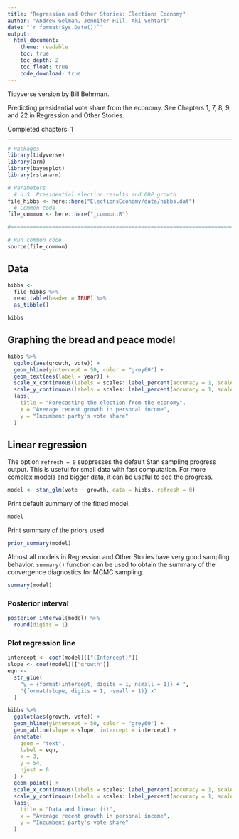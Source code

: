 ```yaml
---
title: "Regression and Other Stories: Elections Economy"
author: "Andrew Gelman, Jennifer Hill, Aki Vehtari"
date: "`r format(Sys.Date())`"
output:
  html_document:
    theme: readable
    toc: true
    toc_depth: 2
    toc_float: true
    code_download: true
---
```

Tidyverse version by Bill Behrman.

Predicting presidential vote share from the economy. See Chapters
1, 7, 8, 9, and 22 in Regression and Other Stories.

Completed chapters: 1

-------------

```r
# Packages
library(tidyverse)
library(arm)
library(bayesplot)
library(rstanarm)

# Parameters
  # U.S. Presidential election results and GDP growth
file_hibbs <- here::here("ElectionsEconomy/data/hibbs.dat")
  # Common code
file_common <- here::here("_common.R")

#===============================================================================

# Run common code
source(file_common)
```

## Data

```r
hibbs <- 
  file_hibbs %>% 
  read.table(header = TRUE) %>% 
  as_tibble()

hibbs
```

## Graphing the bread and peace model


<!-- # ```{r eval=FALSE, include=FALSE} -->
<!-- # if (savefigs) pdf(root("ElectionsEconomy/figs","hibbsdots.pdf"), height=4.5, width=7.5, colormodel="gray") -->
<!-- # ``` -->
<!-- # ```{r } -->
<!-- # n <- nrow(hibbs) -->
<!-- # par(mar=c(0,0,1.2,0)) -->
<!-- # left <- -.3 -->
<!-- # right <- -.28 -->
<!-- # center <- -.07 -->
<!-- # f <- .17 -->
<!-- # plot(c(left-.31,center+.23), c(-3.3,n+3), type="n", bty="n", xaxt="n", yaxt="n", xlab="", ylab="", xaxs="i", yaxs="i") -->
<!-- # mtext("Forecasting elections from the economy", 3, 0, cex=1.2) -->
<!-- # with(hibbs, { -->
<!-- #   for (i in 1:n){ -->
<!-- #     ii <- order(growth)[i] -->
<!-- #     text(left-.3, i, paste (inc_party_candidate[ii], " vs. ", other_candidate[ii], " (", year[ii], ")", sep=""), adj=0, cex=.8) -->
<!-- #     points(center+f*(vote[ii]-50)/10, i, pch=20) -->
<!-- #     if (i>1){ -->
<!-- #       if (floor(growth[ii]) != floor(growth[order(growth)[i-1]])){ -->
<!-- #         lines(c(left-.3,center+.22), rep(i-.5,2), lwd=.5, col="darkgray") -->
<!-- #       } -->
<!-- #     } -->
<!-- #   } -->
<!-- # }) -->
<!-- # lines(center+f*c(-.65,1.3), rep(0,2), lwd=.5) -->
<!-- # for (tick in seq(-.5,1,.5)){ -->
<!-- #   lines(center + f*rep(tick,2), c(0,-.2), lwd=.5) -->
<!-- #   text(center + f*tick, -.5, paste(50+10*tick,"%",sep=""), cex=.8) -->
<!-- # } -->
<!-- # lines(rep(center,2), c(0,n+.5), lty=2, lwd=.5) -->
<!-- # text(center+.05, n+1.5, "Incumbent party's share of the popular vote", cex=.8) -->
<!-- # lines(c(center-.088,center+.19), rep(n+1,2), lwd=.5) -->
<!-- # text(right, n+1.5, "Income growth", adj=.5, cex=.8) -->
<!-- # lines(c(right-.05,right+.05), rep(n+1,2), lwd=.5) -->
<!-- # text(right, 16.15, "more than 4%", cex=.8) -->
<!-- # text(right, 14, "3% to 4%", cex=.8) -->
<!-- # text(right, 10.5, "2% to 3%", cex=.8) -->
<!-- # text(right, 7, "1% to 2%", cex=.8) -->
<!-- # text(right, 3.5, "0% to 1%", cex=.8) -->
<!-- # text(right, .85, "negative", cex=.8) -->
<!-- # text(left-.3, -2.3, "Above matchups are all listed as incumbent party's candidate vs.\ other party's candidate.\nIncome growth is a weighted measure over the four years preceding the election.  Vote share excludes third parties.", adj=0, cex=.7) -->
<!-- # ``` -->
<!-- # ```{r eval=FALSE, include=FALSE} -->
<!-- # if (savefigs) dev.off() -->
<!-- #  -->
<!-- # ``` -->


```r
hibbs %>% 
  ggplot(aes(growth, vote)) +
  geom_hline(yintercept = 50, color = "grey60") +
  geom_text(aes(label = year)) +
  scale_x_continuous(labels = scales::label_percent(accuracy = 1, scale = 1)) +
  scale_y_continuous(labels = scales::label_percent(accuracy = 1, scale = 1)) +
  labs(
    title = "Forecasting the election from the economy",
    x = "Average recent growth in personal income",
    y = "Incumbent party's vote share"
  )
```

## Linear regression

The option `refresh = 0` suppresses the default Stan sampling
progress output. This is useful for small data with fast
computation. For more complex models and bigger data, it can be
useful to see the progress.

```r
model <- stan_glm(vote ~ growth, data = hibbs, refresh = 0)
```

Print default summary of the fitted model.

```r
model
```

Print summary of the priors used.

```r
prior_summary(model)
```

Almost all models in Regression and Other Stories have very good
sampling behavior. `summary()` function can be used to obtain the
summary of the convergence diagnostics for MCMC sampling.

```r
summary(model)
```

### Posterior interval

```r
posterior_interval(model) %>% 
  round(digits = 1)
```

### Plot regression line

```r
intercept <- coef(model)[["(Intercept)"]]
slope <- coef(model)[["growth"]]
eqn <- 
  str_glue(
    "y = {format(intercept, digits = 1, nsmall = 1)} + ",
    "{format(slope, digits = 1, nsmall = 1)} x"
  )

hibbs %>% 
  ggplot(aes(growth, vote)) +
  geom_hline(yintercept = 50, color = "grey60") +
  geom_abline(slope = slope, intercept = intercept) +
  annotate(
    geom = "text",
    label = eqn,
    x = 3,
    y = 54,
    hjust = 0
  ) +
  geom_point() +
  scale_x_continuous(labels = scales::label_percent(accuracy = 1, scale = 1)) +
  scale_y_continuous(labels = scales::label_percent(accuracy = 1, scale = 1)) +
  labs(
    title = "Data and linear fit",
    x = "Average recent growth in personal income",
    y = "Incumbent party's vote share"
  )
```


<!-- #### Plot prediction given 2% growth -->

<!-- ```{r eval=FALSE, include=FALSE} -->
<!-- if (savefigs) pdf(root("ElectionsEconomy/figs","hibbspredict.pdf"), height=3.5, width=6.5, colormodel="gray") -->
<!-- ``` -->
<!-- ```{r } -->
<!-- par(mar=c(3,3,3,1), mgp=c(1.7,.5,0), tck=-.01) -->
<!-- mu <- 52.3 -->
<!-- sigma <- 3.9 -->
<!-- curve (dnorm(x,mu,sigma), ylim=c(0,.103), from=35, to=70, bty="n", -->
<!--   xaxt="n", yaxt="n", yaxs="i", -->
<!--   xlab="Clinton share of the two-party vote", ylab="", -->
<!--   main="Probability forecast of Hillary Clinton vote share in 2016,\nbased on 2% rate of economic growth", cex.main=.9) -->
<!-- x <- seq (50,65,.1) -->
<!-- polygon(c(min(x),x,max(x)), c(0,dnorm(x,mu,sigma),0), -->
<!--   col="darkgray", border="black") -->
<!-- axis(1, seq(40,65,5), paste(seq(40,65,5),"%",sep="")) -->
<!-- text(50.7, .025, "Predicted\n72% chance\nof Clinton victory", adj=0) -->
<!-- ``` -->
<!-- ```{r eval=FALSE, include=FALSE} -->
<!-- if (savefigs) dev.off() -->
<!-- ``` -->

<!-- #### Plot data and linear fit -->

<!-- ```{r eval=FALSE, include=FALSE} -->
<!-- if (savefigs) pdf(root("ElectionsEconomy/figs","hibbsline2a.pdf"), height=4.5, width=5, colormodel="gray") -->
<!-- ``` -->
<!-- ```{r } -->
<!-- par(mar=c(3,3,2,.1), mgp=c(1.7,.5,0), tck=-.01) -->
<!-- plot(c(-.7, 4.5), c(43,63), type="n", xlab="x", ylab="y", xaxt="n", yaxt="n", mgp=c(2,.5,0), main="Data and linear fit", bty="l", cex.lab=1.3, cex.main=1.3) -->
<!-- axis(1, 0:4, cex.axis=1.3) -->
<!-- axis(2, seq(45, 60, 5), cex.axis=1.3) -->
<!-- abline(coef(model), col="gray15") -->
<!-- with(hibbs, points(growth, vote, pch=20)) -->
<!-- text(2.7, 53.5, paste("y =", fround(coef(model)[1],1), "+", fround(coef(model)[2],1), "x"), adj=0, col="gray15", cex=1.3) -->
<!-- ``` -->
<!-- ```{r eval=FALSE, include=FALSE} -->
<!-- if (savefigs) dev.off() -->
<!-- ``` -->

<!-- #### Plot data and range of possible linear fits -->

<!-- ```{r eval=FALSE, include=FALSE} -->
<!-- if (savefigs) pdf(root("ElectionsEconomy/figs","hibbsline2b.pdf"), height=4.5, width=5, colormodel="gray") -->
<!-- ``` -->
<!-- ```{r } -->
<!-- par(mar=c(3,3,2,.1), mgp=c(1.7,.5,0), tck=-.01) -->
<!-- plot(c(-.7, 4.5), c(43,63), type="n", xlab="x", ylab="y", xaxt="n", yaxt="n", mgp=c(2,.5,0), main="Data and range of possible linear fits", bty="l", cex.lab=1.3, cex.main=1.3) -->
<!-- axis(1, 0:4, cex.axis=1.3) -->
<!-- axis(2, seq(45, 60, 5), cex.axis=1.3) -->
<!-- sims <- as.matrix(model) -->
<!-- n_sims <- nrow(sims) -->
<!-- for (s in sample(n_sims, 50)) -->
<!--   abline(sims[s,1], sims[s,2], col="gray50", lwd=0.5) -->
<!-- with(hibbs, points(growth, vote, pch=20)) -->
<!-- ``` -->
<!-- ```{r eval=FALSE, include=FALSE} -->
<!-- if (savefigs) dev.off() -->
<!-- ``` -->

<!-- ## Illustrate computations -->
<!-- #### Extract the simulations -->

<!-- ```{r } -->
<!-- sims <- as.matrix(model) -->
<!-- a <- sims[,1] -->
<!-- b <- sims[,2] -->
<!-- sigma <- sims[,3] -->
<!-- n_sims <- nrow(sims) -->
<!-- ``` -->

<!-- #### Median and mean absolute deviation (MAD_SD) -->

<!-- ```{r } -->
<!-- Median <- apply(sims, 2, median) -->
<!-- MAD_SD <- apply(sims, 2, mad) -->
<!-- print(cbind(Median, MAD_SD)) -->
<!-- ``` -->

<!-- #### Median and mean absolute deviation (MAD_SD) for a derived quantity a/b -->

<!-- ```{r } -->
<!-- a <- sims[,1] -->
<!-- b <- sims[,2] -->
<!-- z <- a/b -->
<!-- print(median(z)) -->
<!-- print(mad(z)) -->
<!-- ``` -->

<!-- #### Point prediction given 2% growth -->

<!-- ```{r } -->
<!-- new <- data.frame(growth=2.0) -->
<!-- y_point_pred <- predict(model, newdata=new) -->
<!-- ``` -->

<!-- #### Alternative way to compute the point prediction -->

<!-- ```{r } -->
<!-- a_hat <- coef(model)[1] -->
<!-- b_hat <- coef(model)[2] -->
<!-- y_point_pred <- a_hat + b_hat*as.numeric(new) -->
<!-- ``` -->

<!-- #### Uncertainty in prediction given 2% growth -->

<!-- ```{r } -->
<!-- y_linpred <- posterior_linpred(model, newdata=new) -->
<!-- ``` -->

<!-- #### Do same computation "manually" -->

<!-- ```{r } -->
<!-- a <- sims[,1] -->
<!-- b <- sims[,2] -->
<!-- y_linpred <- a + b*as.numeric(new) -->
<!-- ``` -->

<!-- #### Predictive uncertainty -->

<!-- ```{r } -->
<!-- y_pred <- posterior_predict(model, newdata=new) -->
<!-- ``` -->

<!-- #### Predictive uncertainty manually -->

<!-- ```{r } -->
<!-- sigma <- sims[,3] -->
<!-- n_sims <- nrow(sims) -->
<!-- y_pred <- a + b*as.numeric(new) + rnorm(n_sims, 0, sigma) -->
<!-- ``` -->

<!-- #### Summarize predictions -->

<!-- ```{r } -->
<!-- Median <- median(y_pred) -->
<!-- MAD_SD <- mad(y_pred) -->
<!-- win_prob <- mean(y_pred > 50) -->
<!-- cat("Predicted Clinton percentage of 2-party vote: ", round(Median,1), -->
<!--   ", with s.e. ", round(MAD_SD, 1), "\nPr (Clinton win) = ", round(win_prob, 2), -->
<!--   sep="") -->
<!-- ``` -->

<!-- #### Summarize predictions graphically -->

<!-- ```{r } -->
<!-- hist(y_pred) -->
<!-- ``` -->

<!-- #### Predict for many new values -->

<!-- ```{r } -->
<!-- new_grid <- data.frame(growth=seq(-2.0, 4.0, 0.5)) -->
<!-- y_point_pred_grid <- predict(model, newdata=new_grid) -->
<!-- y_linpred_grid <- posterior_linpred(model, newdata=new_grid) -->
<!-- y_pred_grid <- posterior_predict(model, newdata=new_grid) -->
<!-- ``` -->

<!-- #### Plots -->

<!-- ```{r eval=FALSE, include=FALSE} -->
<!-- if (savefigs) pdf(root("ElectionsEconomy/figs","hibbspredict_bayes_1.pdf"), height=4, width=10, colormodel="gray") -->
<!-- ``` -->
<!-- ```{r } -->
<!-- par(mfrow=c(1,2), mar=c(3,2,3,0), mgp=c(1.5,.5,0), tck=-.01) -->
<!-- hist(a, ylim=c(0,0.25*n_sims), xlab="a", ylab="", main="Posterior simulations of the intercept, a,\nand posterior median +/- 1 and 2 std err", cex.axis=.9, cex.lab=.9, yaxt="n", col="gray90") -->
<!-- abline(v=median(a), lwd=2) -->
<!-- arrows(median(a) - 1.483*median(abs(a - median(a))), 550, median(a) + 1.483*median(abs(a - median(a))), 550, length=.1, code=3, lwd=2) -->
<!-- arrows(median(a) - 2*1.483*median(abs(a - median(a))), 250, median(a) + 2*1.483*median(abs(a - median(a))), 250, length=.1, code=3, lwd=2) -->
<!-- hist(b, ylim=c(0,0.27*n_sims), xlab="b", ylab="", main="Posterior simulations of the slope, b,\nand posterior median +/- 1 and 2 std err", cex.axis=.9, cex.lab=.9, yaxt="n", col="gray90") -->
<!-- abline(v=median(b), lwd=2) -->
<!-- arrows(median(b) - 1.483*median(abs(b - median(b))), 550, median(b) + 1.483*median(abs(b - median(b))), 550, length=.1, code=3, lwd=2) -->
<!-- arrows(median(b) - 2*1.483*median(abs(b - median(b))), 250, median(b) + 2*1.483*median(abs(b - median(b))), 250, length=.1, code=3, lwd=2) -->
<!-- ``` -->
<!-- ```{r eval=FALSE, include=FALSE} -->
<!-- if (savefigs) dev.off() -->

<!-- ``` -->
<!-- ```{r eval=FALSE, include=FALSE} -->
<!-- if (savefigs) pdf(root("ElectionsEconomy/figs","hibbspredict_bayes_2a.pdf"), height=4.5, width=5) -->
<!-- ``` -->
<!-- ```{r } -->
<!-- par(mar=c(3,3,2,.1), mgp=c(1.7,.5,0), tck=-.01) -->
<!-- plot(a, b, xlab="a", ylab="b", main="Posterior draws of the regression coefficients a, b          ", bty="l", pch=20, cex=.2) -->
<!-- ``` -->
<!-- ```{r eval=FALSE, include=FALSE} -->
<!-- if (savefigs) dev.off() -->
<!-- ``` -->

<!-- #### ggplot version -->

<!-- ```{r } -->
<!-- ggplot(data.frame(a = sims[, 1], b = sims[, 2]), aes(a, b)) + -->
<!--   geom_point(size = 1) + -->
<!--   labs(title = "Posterior draws of the regression coefficients a, b") -->
<!-- ``` -->

<!-- #### More plotting -->

<!-- ```{r eval=FALSE, include=FALSE} -->
<!-- if (savefigs) pdf(root("ElectionsEconomy/figs","hibbspredict_bayes_2b.pdf"), height=4.5, width=5, colormodel="gray") -->
<!-- ``` -->
<!-- ```{r } -->
<!-- par(mar=c(3,3,2,.1), mgp=c(1.7,.5,0), tck=-.01) -->
<!-- plot(c(-.7, 4.5), c(43,63), type="n", xlab="Average recent growth in personal income", ylab="Incumbent party's vote share", xaxt="n", yaxt="n", mgp=c(2,.5,0), main="Data and 100 posterior draws of the line, y = a + bx           ", bty="l") -->
<!-- axis(1, 0:4, paste(0:4,"%",sep=""), mgp=c(2,.5,0)) -->
<!-- axis(2, seq(45,60,5), paste(seq(45,60,5),"%",sep=""), mgp=c(2,.5,0)) -->
<!-- for (i in 1:100){ -->
<!--   abline(a[i], b[i], lwd=.5) -->
<!-- } -->
<!-- abline(50, 0, lwd=.5, col="gray") -->
<!-- with(hibbs, { -->
<!--   points(growth, vote, pch=20, cex=1.7, col="white") -->
<!--   points(growth, vote, pch=20) -->
<!-- }) -->
<!-- ``` -->
<!-- ```{r eval=FALSE, include=FALSE} -->
<!-- if (savefigs) dev.off() -->
<!-- ``` -->

<!-- #### ggplot version -->

<!-- ```{r } -->
<!-- ggplot(hibbs, aes(x = growth, y = vote)) + -->
<!--   geom_abline( -->
<!--     intercept = sims[1:100, 1], -->
<!--     slope = sims[1:100, 2], -->
<!--     size = 0.1 -->
<!--   ) + -->
<!--   geom_abline( -->
<!--     intercept = mean(sims[, 1]), -->
<!--     slope = mean(sims[, 2]) -->
<!--   ) + -->
<!--   geom_point(color = "white", size = 3) + -->
<!--   geom_point(color = "black", size = 2) + -->
<!--   labs( -->
<!--     x = "Avg recent growth in personal income", -->
<!--     y ="Incumbent party's vote share", -->
<!--     title = "Data and 100 posterior draws of the line, y = a + bx" -->
<!--   ) + -->
<!--   scale_x_continuous( -->
<!--     limits = c(-.7, 4.5), -->
<!--     breaks = 0:4, -->
<!--     labels = paste(0:4, "%", sep = "") -->
<!--   ) + -->
<!--   scale_y_continuous( -->
<!--     limits = c(43, 63), -->
<!--     breaks = seq(45, 60, 5), -->
<!--     labels = paste(seq(45, 60, 5), "%", sep = "") -->
<!--   ) -->
<!-- ``` -->

<!-- #### Add more uncertainty -->

<!-- ```{r } -->
<!-- x <- rnorm(n_sims, 2.0, 0.3) -->
<!-- y_hat <- a + b*x -->
<!-- y_pred <- rnorm(n_sims, y_hat, sigma) -->

<!-- Median <- median(y_pred) -->
<!-- MAD_SD <- 1.483*median(abs(y_pred - median(y_pred))) -->
<!-- win_prob <- mean(y_pred > 50) -->
<!-- cat("Predicted Clinton percentage of 2-party vote: ", round(Median, 1), ", -->
<!--   with s.e. ", round(MAD_SD, 1), "\nPr (Clinton win) = ", round(win_prob, 2), sep="", "\n") -->
<!-- ``` -->

<!-- #### More plotting -->

<!-- ```{r eval=FALSE, include=FALSE} -->
<!-- if (savefigs) pdf(root("ElectionsEconomy/figs","hibbspredict_bayes_3.pdf"), height=3.5, width=6) -->
<!-- ``` -->
<!-- ```{r } -->
<!-- par(mar=c(3,3,3,1), mgp=c(1.7,.5,0), tck=-.01) -->
<!-- hist(y_pred, breaks=seq(floor(min(y_pred)), ceiling(max(y_pred)),1), xlim=c(35,70), xaxt="n", yaxt="n", yaxs="i", bty="n", -->
<!--   xlab="Clinton share of the two-party vote", ylab="", -->
<!--   main="Bayesian simulations of Hillary Clinton vote share,\nbased on 2% rate of economic growth") -->
<!-- axis(1, seq(40,65,5), paste(seq(40,65,5),"%",sep="")) -->
<!-- ``` -->
<!-- ```{r eval=FALSE, include=FALSE} -->
<!-- if (savefigs) dev.off() -->
<!-- ``` -->

<!-- #### ggplot version -->

<!-- ```{r } -->
<!-- qplot(y_pred, binwidth = 1) + -->
<!--     labs( -->
<!--     x ="Clinton share of the two-party vote", -->
<!--     title = "Simulations of Hillary Clinton vote share,\nbased on 2% rate of economic growth" -->
<!--   ) + -->
<!--   theme(axis.line.y = element_blank()) -->
<!-- ``` -->

<!-- #### Bayesian inference and prior information -->

<!-- Combining information from a forecast and a poll. -->
<!-- Hypothetical forecast and data. -->

<!-- ```{r } -->
<!-- theta_hat_prior <- 0.524 -->
<!-- se_prior <- 0.041 -->

<!-- n <- 400 -->
<!-- y <- 190 -->
<!-- theta_hat_data <- y/n -->
<!-- se_data <- sqrt((y/n)*(1-y/n)/n) -->

<!-- theta_hat_bayes <- -->
<!--   (theta_hat_prior / se_prior^2 + theta_hat_data / se_data^2) / -->
<!--   (1 / se_prior^2 + 1 / se_data^2) -->

<!-- se_bayes <- sqrt(1/(1/se_prior^2 + 1/se_data^2)) -->
<!-- ``` -->

<!-- #### Ramp up the data variance -->

<!-- ```{r } -->
<!-- se_data <- .075 -->
<!-- print((theta_hat_prior/se_prior^2 + theta_hat_data/se_data^2)/(1/se_prior^2 + 1/se_data^2)) -->
<!-- ``` -->

<!-- ## Comparison to `lm()` -->

<!-- ```{r } -->
<!-- modela <- lm(vote ~ growth, data=hibbs) -->
<!-- print(modela) -->
<!-- summary(modela) -->
<!-- ``` -->


